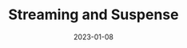 ---
title: Streaming and Suspense
description: How React Suspense enabled UI streaming
weight: 7
vimeo: 902736844
video_length: 01:05
free: true
date: "2023-01-08"
---